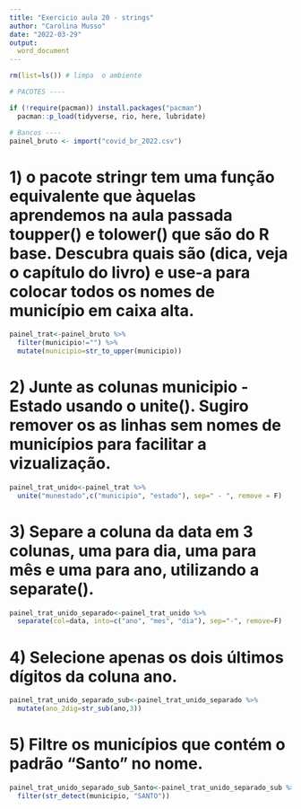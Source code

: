 ```yaml
---
title: "Exercicio aula 20 - strings"
author: "Carolina Musso"
date: "2022-03-29"
output:
  word_document
---
```


```r
rm(list=ls()) # limpa  o ambiente

# PACOTES ----

if (!require(pacman)) install.packages("pacman")
  pacman::p_load(tidyverse, rio, here, lubridate)

# Bancos ----
painel_bruto <- import("covid_br_2022.csv")
```

# 1)  o pacote stringr tem uma função equivalente que àquelas aprendemos na aula passada toupper() e tolower() que são do R base. Descubra quais são (dica, veja o capítulo do livro) e use-a para colocar todos os nomes de município em caixa alta. 

```r
painel_trat<-painel_bruto %>% 
  filter(municipio!="") %>% 
  mutate(municipio=str_to_upper(municipio))
```

# 2) Junte as colunas municipio - Estado usando o unite(). Sugiro remover os as linhas sem nomes de municípios para facilitar a vizualização.

```r
painel_trat_unido<-painel_trat %>% 
  unite("munestado",c("municipio", "estado"), sep=" - ", remove = F)
```

# 3) Separe a coluna da data em 3 colunas, uma para dia, uma para mês e uma para ano, utilizando a separate().

```r
painel_trat_unido_separado<-painel_trat_unido %>% 
  separate(col=data, into=c("ano", "mes", "dia"), sep="-", remove=F)
```

# 4) Selecione apenas os dois últimos dígitos da coluna ano. 

```r
painel_trat_unido_separado_sub<-painel_trat_unido_separado %>% 
  mutate(ano_2dig=str_sub(ano,3))
```

# 5) Filtre os municípios que contém o padrão "Santo" no nome. 

```r
painel_trat_unido_separado_sub_Santo<-painel_trat_unido_separado_sub %>% 
  filter(str_detect(municipio, "SANTO"))

```

